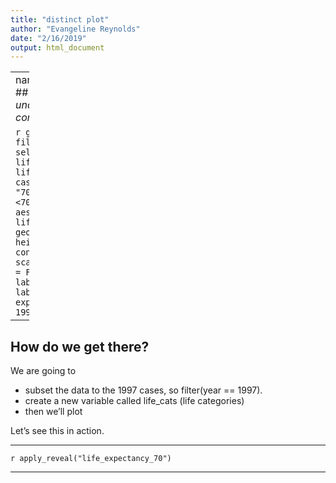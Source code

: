 ```yaml
---
title: "distinct plot"
author: "Evangeline Reynolds"
date: "2/16/2019"
output: html_document
---
```



---
name: variablerecodejitter
## Target output: *Over or under 70 life expectency by continent*



```r
gapminder %>%
  filter(year == 1997) %>%
  select(country, continent, lifeExp) %>% 
  mutate(
    life_cats = 
      case_when(lifeExp >= 70 ~ "70+", 
                lifeExp < 70 ~ "<70")) %>%
  ggplot() +
  aes(x = continent, y = life_cats) +
  geom_jitter(width = .25, height = .25) +
  aes(col = continent) +
  scale_color_discrete(guide = FALSE) +
  theme_dark() +
  labs(x = "", y = "") +
  labs(title = "Life expectency beyond 70 in 1997")
```

---

## How do we get there?

We are going to 

- subset the data to the 1997 cases, so filter(year == 1997).  
- create a new variable called life_cats (life categories)
- then we'll plot

Let's see this in action. 

---


`r apply_reveal("life_expectancy_70")`

---